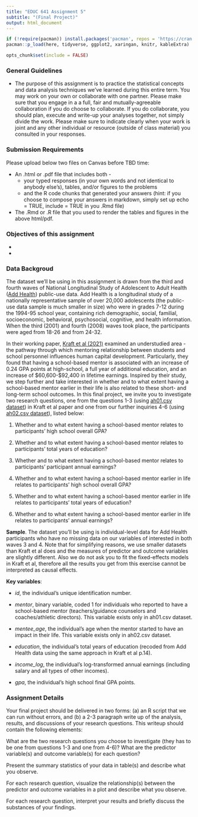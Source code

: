 ```yaml
---
title: "EDUC 641 Assignment 5"
subtitle: "(Final Project)"
output: html_document
---
```

```R
if (!require(pacman)) install.packages('pacman', repos = 'https://cran.rstudio.com')
pacman::p_load(here, tidyverse, ggplot2, xaringan, knitr, kableExtra)

opts_chunk$set(include = FALSE)
```

### General Guidelines

* The purpose of this assignment is to practice the statistical concepts and data analysis techniques we've learned during this entire term. You may work on your own or collaborate with one partner. Please make sure that you engage in a a full, fair and mutually-agreeable collaboration if you do choose to collaborate. If you do collaborate, you should plan, execute and write-up your analyses together, not simply divide the work. Please make sure to indicate clearly when your work is joint and any other individual or resource (outside of class material) you consulted in your responses.

### Submission Requirements

Please upload below two files on Canvas before TBD time:  

 * An .html or .pdf file that includes both - 
   + your typed responses (in your own words and not identical to anybody else's), tables, and/or figures to the problems  
   + and the R code chunks that generated your answers (hint: if you choose to compose your answers in markdown, simply set up echo = TRUE, include = TRUE in you .Rmd file)  
   
 * The .Rmd or .R file that you used to render the tables and figures in the above html/pdf. 

### Objectives of this assignment

 * 

 * 

### Data Backgroud

The dataset we'll be using in this assignment is drawn from the third and fourth waves of National Longitudinal Study of Adolescent to Adult Health ([Add Health](https://addhealth.cpc.unc.edu/data/#public-use)) public-use data. Add Health is a longitudinal study of a nationally representative sample of over 20,000 adolescents (the public-use data sample is much smaller in size) who were in grades 7-12 during the 1994-95 school year, containing rich demographic, social, familial, socioeconomic, behavioral, psychosocial, cognitive, and health information. When the third (2001) and fourth (2008) waves took place, the participants were aged from 18-26 and from 24-32.

In their working paper, [Kraft et al (2021)](https://www.edworkingpapers.com/ai21-441) examined an understudied area - the pathway through which mentoring relationship between students and school personnel influences human capital development. Particularly, they found that having a school-based mentor is associated with an increase of 0.24 GPA points at high-school, a full year of additional education, and an increase of $60,600-$92,400 in lifetime earnings. Inspired by their study, we step further and take interested in whether and to what extent having a school-based mentor earlier in their life is also related to these short- and long-term school outcomes. In this final project, we invite you to investigate two research questions, one from the questions 1-3 (using [ah01.csv dataset](./data/ah01.csv)) in Kraft et al paper and one from our further inquiries 4-6 (using [ah02.csv dataset](./data/ah02.csv)), listed below:

1. Whether and to what extent having a school-based mentor relates to participants' high school overall GPA?

2. Whether and to what extent having a school-based mentor relates to participants' total years of education?

3. Whether and to what extent having a school-based mentor relates to participants' participant annual earnings?

4. Whether and to what extent having a school-based mentor earlier in life relates to participants' high school overall GPA?

5. Whether and to what extent having a school-based mentor earlier in life relates to participants' total years of education?

6. Whether and to what extent having a school-based mentor earlier in life relates to participants' annual earnings?

**Sample**. The dataset you'll be using is individual-level data for Add Health participants who have no missing data on our variables of interested in both waves 3 and 4. Note that for simplifying reasons, we use smaller datasets than Kraft et al does and the measures of predictor and outcome variables are slightly different. Also we do not ask you to fit the fixed-effects models in Kraft et al, therefore all the results you get from this exercise cannot be interpreted as causal effects. 

**Key variables**:

 * *id*, the individual's unique identification number.
 
 * *mentor*, binary variable, coded 1 for individuals who reported to have a school-based mentor (teachers/guidance counselors and coaches/athletic directors). This variable exists only in ah01.csv dataset.
 
 * *mentee_age*, the individual's age when the mentor started to have an impact in their life. This variable exists only in ah02.csv dataset.
 
 * *education*, the individual's total years of education (recoded from Add Health data using the same approach in Kraft et al p.14).

 * *income_log*, the individual's log-transformed annual earnings (including salary and all types of other incomes). 
 
 * *gpa*, the individual's high school final GPA points.

### Assignment Details

Your final project should be delivered in two forms: (a) an R script that we can run without errors, and (b) a 2-3 paragraph write up of the analysis, results, and discussions of your research questions. This writeup should contain the following elements:

What are the two research questions you choose to investigate (they has to be one from questions 1-3 and one from 4-6)? What are the predictor variable(s) and outcome variable(s) for each question? 

Present the summary statistics of your data in table(s) and describe what you observe.

For each research question, visualize the relationship(s) between the predictor and outcome variables in a plot and describe what you observe. 

For each research question, interpret your results and briefly discuss the substances of your findings.





